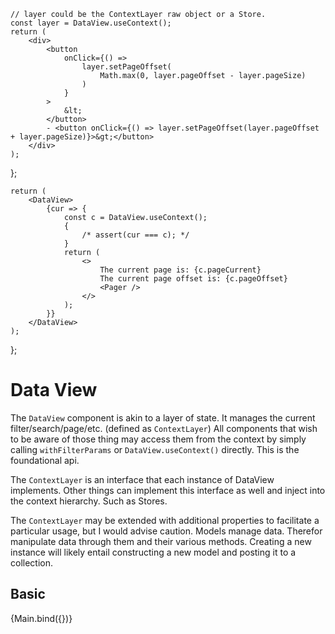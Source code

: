 
<Meta title="Data/Components/DataView" component={DataView} />

	// layer could be the ContextLayer raw object or a Store.
	const layer = DataView.useContext();
	return (
		<div>
			<button
				onClick={() =>
					layer.setPageOffset(
						Math.max(0, layer.pageOffset - layer.pageSize)
					)
				}
			>
				&lt;
			</button>
			- <button onClick={() => layer.setPageOffset(layer.pageOffset + layer.pageSize)}>&gt;</button>
		</div>
	);
};

	return (
		<DataView>
			{cur => {
				const c = DataView.useContext();
				{
					/* assert(cur === c); */
				}
				return (
					<>
						The current page is: {c.pageCurrent}
						The current page offset is: {c.pageOffset}
						<Pager />
					</>
				);
			}}
		</DataView>
	);
};

# Data View

The `DataView` component is akin to a layer of state. It manages the current filter/search/page/etc. (defined as `ContextLayer`) All components that wish to be aware of those thing may access them from the context by simply calling `withFilterParams` or `DataView.useContext()` directly. This is the foundational api.

The `ContextLayer` is an interface that each instance of DataView implements. Other things can implement this interface as well and inject into the context hierarchy. Such as Stores.

The `ContextLayer` may be extended with additional properties to facilitate a particular usage, but I would advise caution. Models manage data. Therefor manipulate data through them and their various methods. Creating a new instance will likely entail constructing a new model and posting it to a collection.

## Basic

<Canvas>
	<Story name="Basic">{Main.bind({})}</Story>
</Canvas>
